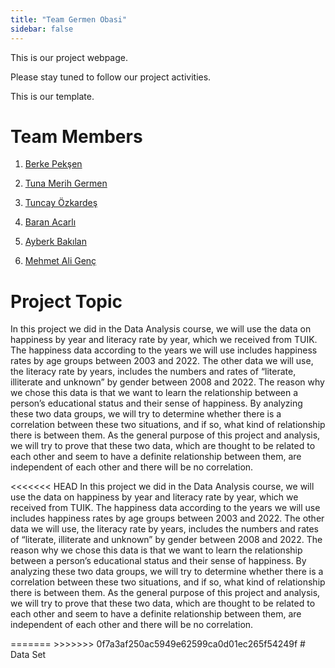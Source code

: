 ```yaml
---
title: "Team Germen Obasi"
sidebar: false 
---
```


This is our project webpage.

Please stay tuned to follow our project activities.

This is our template.

# Team Members

1.  [Berke Pekşen](https://github.com/emu-hacettepe-analytics/emu430-fall2023-bpeksjen)

2.  [Tuna Merih Germen](https://github.com/emu-hacettepe-analytics/emu430-fall2023-tunagermen)

3.  [Tuncay Özkardeş](https://www.youtube.com/watch?v=Sagg08DrO5U)

4.  [Baran Acarlı](https://github.com/emu-hacettepe-analytics/emu430-fall2023-baranacarli)

5.  [Ayberk Bakılan](https://github.com/emu-hacettepe-analytics/emu430-fall2023-AyberkB98)

6.  [Mehmet Ali Genç](https://github.com/emu-hacettepe-analytics/emu430-fall2023-maligenc)

# Project Topic

In this project we did in the Data Analysis course, we will use the data on happiness by year and literacy rate by year, which we received from TUIK. The happiness data according to the years we will use includes happiness rates by age groups between 2003 and 2022. The other data we will use, the literacy rate by years, includes the numbers and rates of "literate, illiterate and unknown" by gender between 2008 and 2022. The reason why we chose this data is that we want to learn the relationship between a person's educational status and their sense of happiness. By analyzing these two data groups, we will try to determine whether there is a correlation between these two situations, and if so, what kind of relationship there is between them. As the general purpose of this project and analysis, we will try to prove that these two data, which are thought to be related to each other and seem to have a definite relationship between them, are independent of each other and there will be no correlation.

<<<<<<< HEAD
In this project we did in the Data Analysis course, we will use the data on happiness by year and literacy rate by year, which we received from TUIK. The happiness data according to the years we will use includes happiness rates by age groups between 2003 and 2022. The other data we will use, the literacy rate by years, includes the numbers and rates of "literate, illiterate and unknown" by gender between 2008 and 2022. The reason why we chose this data is that we want to learn the relationship between a person's educational status and their sense of happiness. By analyzing these two data groups, we will try to determine whether there is a correlation between these two situations, and if so, what kind of relationship there is between them. As the general purpose of this project and analysis, we will try to prove that these two data, which are thought to be related to each other and seem to have a definite relationship between them, are independent of each other and there will be no correlation.

=======
>>>>>>> 0f7a3af250ac5949e62599ca0d01ec265f54249f
# Data Set
